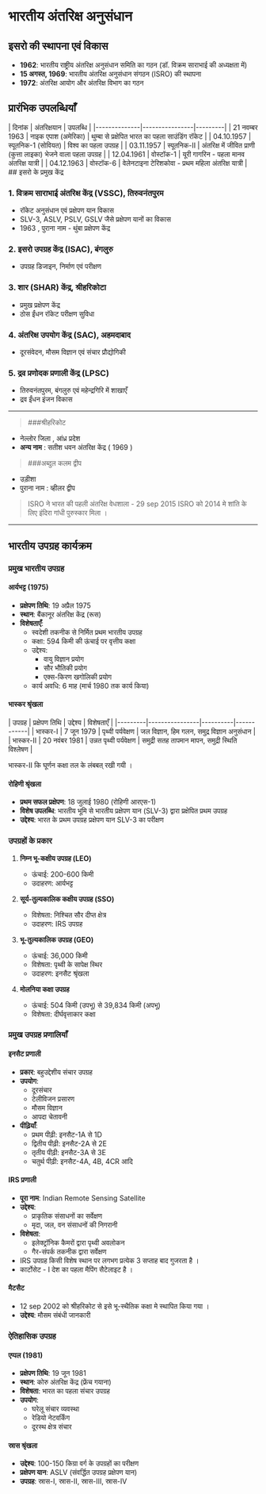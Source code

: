 # भारतीय अंतरिक्ष अनुसंधान

## इसरो की स्थापना एवं विकास

- **1962**: भारतीय राष्ट्रीय अंतरिक्ष अनुसंधान समिति का गठन (डॉ. विक्रम साराभाई की अध्यक्षता में)
- **15 अगस्त, 1969**: भारतीय अंतरिक्ष अनुसंधान संगठन (ISRO) की स्थापना
- **1972**: अंतरिक्ष आयोग और अंतरिक्ष विभाग का गठन

## प्रारंभिक उपलब्धियाँ
<TBComponent>
| दिनांक       | अंतरिक्षयान    | उपलब्धि |
|--------------|----------------|---------|
| 21 नवम्बर 1963 | नाइक एपाश (अमेरिका) | थुम्बा से प्रक्षेपित भारत का पहला साउंडिंग रॉकेट |
| 04.10.1957 | स्पूतनिक-1 (सोवियत) | विश्व का पहला उपग्रह |
| 03.11.1957 | स्पूतनिक-II | अंतरिक्ष में जीवित प्राणी (कुत्ता लाइका) भेजने वाला पहला उपग्रह |
| 12.04.1961 | वोस्टॉक-1 | यूरी गागरिन - पहला मानव अंतरिक्ष यात्री |
| 04.12.1963 | वोस्टॉक-6 | वेलेनटाइना टेरिशकोवा - प्रथम महिला अंतरिक्ष यात्री |
</TBComponent>
## इसरो के प्रमुख केंद्र

### 1. विक्रम साराभाई अंतरिक्ष केंद्र (VSSC), तिरुवनंतपुरम
- रॉकेट अनुसंधान एवं प्रक्षेपण यान विकास
- SLV-3, ASLV, PSLV, GSLV जैसे प्रक्षेपण यानों का विकास
- 1963 , पुराना नाम - थुंबा प्रक्षेपण केंद्र 

### 2. इसरो उपग्रह केंद्र (ISAC), बंगलुरु
- उपग्रह डिजाइन, निर्माण एवं परीक्षण

### 3. शार (SHAR) केंद्र, श्रीहरिकोटा
- प्रमुख प्रक्षेपण केंद्र
- ठोस ईंधन रॉकेट परीक्षण सुविधा

### 4. अंतरिक्ष उपयोग केंद्र (SAC), अहमदाबाद
- दूरसंवेदन, मौसम विज्ञान एवं संचार प्रौद्योगिकी

### 5. द्रव प्रणोदक प्रणाली केंद्र (LPSC)
- तिरुवनंतपुरम, बंगलुरु एवं महेन्द्रगिरि में शाखाएँ
- द्रव ईंधन इंजन विकास

---

> ###श्रीहरिकोट 
- नेल्लोर जिला , आंध्र प्रदेश 
- **अन्य नाम** : सतीश धवन अंतरिक्ष केंद्र ( 1969 )

> ###अब्दुल कलम द्वीप  
- उड़ीशा 
- पुराना नाम : व्हीलर द्वीप 

> ISRO ने भारत की पहली अंतरिक्ष वेधशाला - 29 sep 2015 
> ISRO  को 2014 मे शांति के लिए इंदिरा गांधी पुरुस्कार मिला । 

---
## भारतीय उपग्रह कार्यक्रम

### प्रमुख भारतीय उपग्रह

#### आर्यभट्ट (1975)
- **प्रक्षेपण तिथि**: 19 अप्रैल 1975
- **स्थान**: बैंकानूर अंतरिक्ष केंद्र (रूस)
- **विशेषताएँ**:
  - स्वदेशी तकनीक से निर्मित प्रथम भारतीय उपग्रह
  - कक्षा: 594 किमी की ऊंचाई पर वृत्तीय कक्षा
  - उद्देश्य:
    - वायु विज्ञान प्रयोग
    - सौर भौतिकी प्रयोग
    - एक्स-किरण खगोलिकी प्रयोग
  - कार्य अवधि: 6 माह (मार्च 1980 तक कार्य किया)

#### भास्कर श्रृंखला
<TBComponent>
| उपग्रह | प्रक्षेपण तिथि | उद्देश्य | विशेषताएँ |
|---------|----------------|----------|------------|
| भास्कर-I | 7 जून 1979 | पृथ्वी पर्यवेक्षण | जल विज्ञान, हिम गलन, समुद्र विज्ञान अनुसंधान |
| भास्कर-II | 20 नवंबर 1981 | उन्नत पृथ्वी पर्यवेक्षण | समुद्री सतह तापमान मापन, समुद्री स्थिति विश्लेषण |
</TBComponent>

भास्कर-II कि घूर्णन कक्षा तल के लंबबत् रखी गयी ।  

#### रोहिणी श्रृंखला
- **प्रथम सफल प्रक्षेपण**: 18 जुलाई 1980 (रोहिणी आरएस-1)
- **विशेष उपलब्धि**: भारतीय भूमि से भारतीय प्रक्षेपण यान (SLV-3) द्वारा प्रक्षेपित प्रथम उपग्रह
- **उद्देश्य**: भारत के प्रथम उपग्रह प्रक्षेपण यान SLV-3 का परीक्षण

### उपग्रहों के प्रकार

1. **निम्न भू-कक्षीय उपग्रह (LEO)**
   - ऊंचाई: 200-600 किमी
   - उदाहरण: आर्यभट्ट

2. **सूर्य-तुल्यकालिक कक्षीय उपग्रह (SSO)**
   - विशेषता: निश्चित सौर दीप्त क्षेत्र
   - उदाहरण: IRS उपग्रह

3. **भू-तुल्यकालिक उपग्रह (GEO)**
   - ऊंचाई: 36,000 किमी
   - विशेषता: पृथ्वी के सापेक्ष स्थिर
   - उदाहरण: इनसैट श्रृंखला

4. **मोलनिया कक्षा उपग्रह**
   - ऊंचाई: 504 किमी (उपभू) से 39,834 किमी (अपभू)
   - विशेषता: दीर्घवृत्ताकार कक्षा

### प्रमुख उपग्रह प्रणालियाँ

#### इनसैट प्रणाली
- **प्रकार**: बहुउद्देशीय संचार उपग्रह
- **उपयोग**:
  - दूरसंचार
  - टेलीविजन प्रसारण
  - मौसम विज्ञान
  - आपदा चेतावनी
- **पीढ़ियाँ**:
  - प्रथम पीढ़ी: इनसैट-1A से 1D
  - द्वितीय पीढ़ी: इनसैट-2A से 2E
  - तृतीय पीढ़ी: इनसैट-3A से 3E
  - चतुर्थ पीढ़ी: इनसैट-4A, 4B, 4CR आदि

#### IRS प्रणाली
- **पूरा नाम**: Indian Remote Sensing Satellite
- **उद्देश्य**:
  - प्राकृतिक संसाधनों का सर्वेक्षण
  - मृदा, जल, वन संसाधनों की निगरानी
- **विशेषता**:
  - इलेक्ट्रॉनिक कैमरों द्वारा पृथ्वी अवलोकन
  - गैर-संपर्क तकनीक द्वारा सर्वेक्षण
- IRS उपग्रह किसी विशेष स्थान पर लगभग प्रत्येक 3 सप्ताह बाद गुजरता है । 
- कार्टोसेट - I देश का पहला मैपिंग सैटेलाइट है । 

#### मैटसैट
- 12 sep 2002 को श्रीहरिकोट से इसे भू-स्थैतिक कक्षा मे स्थापित किया गया । 
-  **उद्देश्य**: मौसम संबंधी जानकारी 

### ऐतिहासिक उपग्रह

#### एप्पल (1981)
- **प्रक्षेपण तिथि**: 19 जून 1981
- **स्थान**: कोरु अंतरिक्ष केंद्र (फ्रेंच गयाना)
- **विशेषता**: भारत का पहला संचार उपग्रह
- **उपयोग**:
  - घरेलू संचार व्यवस्था
  - रेडियो नेटवर्किंग
  - दूरस्थ क्षेत्र संचार

#### स्रास श्रृंखला
- **उद्देश्य**: 100-150 किग्रा वर्ग के उपग्रहों का परीक्षण
- **प्रक्षेपण यान**: ASLV (संवर्द्धित उपग्रह प्रक्षेपण यान)
- **उपग्रह**: स्रास-I, स्रास-II, स्रास-III, स्रास-IV

